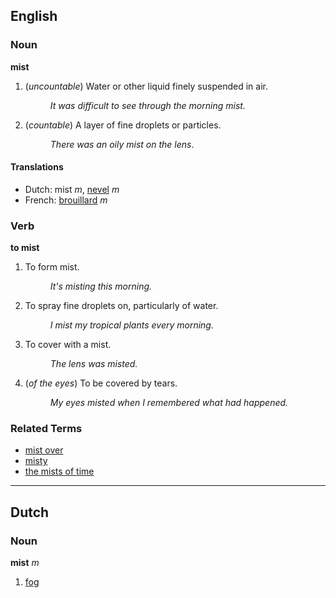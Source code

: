 ==English==

===Noun===
'''mist'''

# (''uncountable'') Water or other liquid finely suspended in air.
#: ''It was difficult to see through the morning mist.''
# (''countable'') A layer of fine droplets or particles.
#: ''There was an oily mist on the lens''.

====Translations====
*Dutch: mist ''m'', [[nevel]] ''m''
*French: [[brouillard]] ''m''

===Verb===
'''to mist'''

# To form mist.
#: ''It's misting this morning.''
# To spray fine droplets on, particularly of water.
#: ''I mist my tropical plants every morning.''
# To cover with a mist.
#: ''The lens was misted.''
# (''of the eyes'') To be covered by tears.
#: ''My eyes misted when I remembered what had happened.''

===Related Terms===
*[[mist over]]
*[[misty]]
*[[the mists of time]]

----
==Dutch==
===Noun===
'''mist''' ''m''

# [[fog]]
